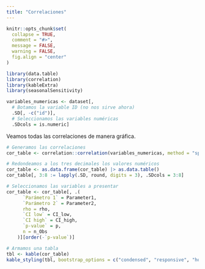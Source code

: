 ```yaml
---
title: "Correlaciones"
---
```


```r
knitr::opts_chunk$set(
  collapse = TRUE,
  comment = "#>",
  message = FALSE,
  warning = FALSE,
  fig.align = "center"
)
```

```r
library(data.table)
library(correlation)
library(kableExtra)
library(seasonalSensitivity)

variables_numericas <- dataset[,
  # Botamos la variable ID (no nos sirve ahora)
  .SD[, -c("id")],
  # Seleccionamos las variables numéricas
  .SDcols = is.numeric]
```

Veamos todas las correlaciones de manera gráfica.

```r
# Generamos las correlaciones
cor_table <- correlation::correlation(variables_numericas, method = "spearman", p_adjust = "none")

# Redondeamos a los tres decimales los valores numéricos
cor_table <- as.data.frame(cor_table) |> as.data.table()
cor_table[, 3:8 := lapply(.SD, round, digits = 3), .SDcols = 3:8]

# Seleccionamos las variables a presentar
cor_table <- cor_table[, .(
      `Parámetro 1` = Parameter1, 
      `Parámetro 2` = Parameter2, 
      rho = rho, 
      `CI low` = CI_low, 
      `CI high` = CI_high, 
      `p-value` = p, 
      n = n_Obs
    )][order(-`p-value`)]

# Armamos una tabla
tbl <- kable(cor_table)
kable_styling(tbl, bootstrap_options = c("condensed", "responsive", "hover"))
```
